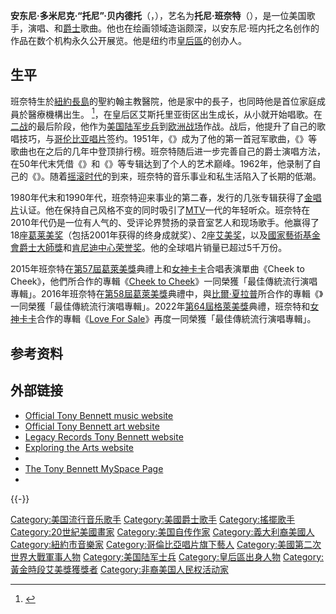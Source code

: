 {{noteTA
|G1=Show
|G2=Music
|G3=Movie
|T=zh-cn:托尼·班奈特; zh-hk:東尼·班納特; zh-tw:東尼·班奈特
|1=zh-cn:托尼·班奈特; zh-hk:東尼·班納特; zh-tw:東尼·班奈特
|2=zh-cn:班奈特; zh-hk:班納特; zh-tw:班奈特
|3=zh-cn:嘎嘎小姐; zh-hk:Lady Gaga; zh-tw:女神卡卡
}}
{{Infobox person
| name               = Tony Bennett<br>托尼·班奈特
| image              = Tony Bennett.jpg
| caption            = 2013年，托尼·班奈特
| birth_name         = Anthony Dominick Benedetto<br>安东尼·多米尼克·贝内德托
| birth_date         = {{birth date and age|1926|08|03}}
| birth_place     = {{USA}}[[纽约州|纽约州]][[纽约|纽约]]
| nationality       ={{USA}}
| years_active       = 1945年–现在
| spouse             = {{plain list|
* {{marriage|帕特里夏·比奇|1952|1971|end=div}}
* {{marriage|{{Le|桑德拉·格兰特·班奈特|Sandra Grant Bennett|桑德拉·格兰特}}|1971|2007|end=div}}<ref name="pagesix-div">{{cite news | url=http://pagesix.com/2007/09/26/didnt-leave-heart-with-tony/ | title=Didn't Leave Heart With Tony | newspaper=[[New_York_Post|New York Post]] | date=2007-09-26 | accessdate=2013-10-05 | deadurl=no | archiveurl=https://web.archive.org/web/20131006152224/http://pagesix.com/2007/09/26/didnt-leave-heart-with-tony/ | archivedate=2013-10-06 }}</ref>
* {{marriage|苏珊·克罗|2007}}
}}
| occupation         = {{flat list|
*歌手
*钢琴家
}}
| children           = 4位，包括{{Le|安东尼娅·班奈特|Antonia Bennett}}
| module            = {{Infobox musical artist|embed=yes
|background = solo_singer
|genre = {{flat list|
*{{Le|传统流行音乐|Traditional pop music|传统流行}}
*{{Le|演出曲调|show tunes}}
*[[摇摆音符|摇摆]]
*[[爵士乐|爵士]]
*[[轻音乐|轻音乐]]
}}
|label = {{flat list|
*[[哥伦比亚唱片|哥伦比亚]]
*{{Le|米高梅唱片|MGM Records|米高梅}}
*Improv
*{{Le|遗迹唱片公司|Legacy Recordings|Legacy}}
}}
|associated_acts = {{flat list|
<!-- Please note: Bennett has had many collaborations, especially recently
on the Duets albums. This infobox list is best limited to those artists 
with whom he has had two or more collaborations -->
*[[贝西伯爵|贝西伯爵]]
*{{tsl|en|Count Basie Orchestra||Count Basie Orchestra}}
*[[法蘭·仙納杜拉|法蘭·仙納杜拉]]
*[[朱迪·加兰|朱迪·加兰]]
*[[比爾·艾文斯|比爾·艾文斯]]
*[[凱蒂蓮|凱蒂蓮]]
*[[Lady_Gaga|Lady Gaga]]
*[[艾米·怀恩豪斯|艾米·怀恩豪斯]]
}}
}}
| website            = {{URL|http://www.tonybennett.com}}
}}
'''安东尼·多米尼克·“托尼”·贝内德托'''（{{lang-en|Anthony Dominick "Tony" Benedetto}}，{{bd|1926年|8月3日|}}），艺名为'''托尼·班奈特'''（{{lang|en|Tony Bennett}}），是一位美国歌手，演唱{{le|传统流行乐标准曲|Traditional pop music}}、{{le|音乐剧歌曲|Show tune}}和[[爵士乐|爵士]]歌曲。他也在绘画领域造诣颇深，以安东尼·班内托之名创作的作品在数个机构永久公开展览。他是纽约市[[皇后區|皇后區]]{{le|法蘭·仙納杜拉艺术高中|Frank Sinatra School of the Arts}}的创办人。

==生平==

班奈特生於[[紐約|紐約]][[長島|長島]]的聖約翰主教醫院，他是家中的長子，也同時他是首位家庭成員於醫療機構出生。 <ref>{{Cite web |url=https://books.google.com.hk/books?id=cSP5j52VaUsC&pg=PT16&lpg=PT16&dq=tony+bennett+born+hospital&source=bl&ots=oo06MkA_7b&sig=ACfU3U1J7yKhNbG2ojet7ZGeKBZ25oHNOA&hl=zh-TW&sa=X&ved=2ahUKEwjdjdicyIbqAhXDMd4KHfZrC4UQ6AEwFHoECAYQAQ#v=onepage&q=tony%20bennett%20born%20hospital&f=false |title=存档副本 |access-date=2020-06-16 |archive-date=2021-03-18 |archive-url=https://web.archive.org/web/20210318050116/https://books.google.com.hk/books?id=cSP5j52VaUsC&pg=PT16&lpg=PT16&dq=tony+bennett+born+hospital&source=bl&ots=oo06MkA_7b&sig=ACfU3U1J7yKhNbG2ojet7ZGeKBZ25oHNOA&hl=zh-TW&sa=X&ved=2ahUKEwjdjdicyIbqAhXDMd4KHfZrC4UQ6AEwFHoECAYQAQ#v=onepage&q=tony%20bennett%20born%20hospital&f=false |dead-url=no }}</ref>，在皇后区艾斯托里亚街区出生成长，从小就开始唱歌。在[[二战|二战]]的最后阶段，他作为[[美国陆军|美国陆军]][[步兵|步兵]]到[[第二次世界大战欧洲战场|欧洲战场]]作战。战后，他提升了自己的歌唱技巧，与[[哥伦比亚唱片|哥伦比亚唱片]]签约。1951年，《{{lang|en|Because of You}}》成为了他的第一首冠军歌曲，《{{lang|en|Rags to Riches}}》等歌曲也在之后的几年中登顶排行榜。班奈特随后进一步完善自己的爵士演唱方法，在50年代末凭借《{{lang|en|The Beat of My Heart}}》和《{{lang|en|Basie Swings, Bennett Sings}}》等专辑达到了个人的艺术巅峰。1962年，他录制了自己的{{le|代表曲目|Signature song}}《{{lang|en|I Left My Heart in San Francisco}}》。随着[[摇滚乐|摇滚时代]]的到来，班奈特的音乐事业和私生活陷入了长期的低潮。

1980年代末和1990年代，班奈特迎来事业的第二春，发行的几张专辑获得了[[金唱片|金唱片]]认证。他在保持自己风格不变的同时吸引了[[音樂電視網|MTV]]一代的年轻听众。班奈特在2010年代仍是一位有人气的、受评论界赞扬的录音室艺人和现场歌手。他赢得了18座[[葛莱美奖|葛莱美奖]]（包括2001年获得的终身成就奖）、2座[[艾美奖|艾美奖]]，以及[[國家藝術基金會爵士大師獎|國家藝術基金會爵士大師獎]]和[[肯尼迪中心荣誉奖|肯尼迪中心荣誉奖]]。他的全球唱片销量已超过5千万份。

2015年班奈特在[[第57屆葛萊美獎|第57屆葛萊美獎]]典禮上和[[女神卡卡|女神卡卡]]合唱表演單曲《Cheek to Cheek》，他們所合作的專輯《[[爵對經典|Cheek to Cheek]]》一同榮獲「最佳傳統流行演唱專輯」。2016年班奈特在[[第58屆葛萊美獎|第58屆葛萊美獎]]典禮中，與[[比爾·夏拉普|比爾·夏拉普]]所合作的專輯《{{tsl|en|The Silver Lining: The Songs of Jerome Kern||The Silver Lining: The Songs of Jerome Kern}}》一同榮獲「最佳傳統流行演唱專輯」。2022年[[第64屆格萊美獎|第64屆格萊美獎]]典禮，班奈特和[[女神卡卡|女神卡卡]]合作的專輯《[[爵愛經典|Love For Sale]]》再度一同榮獲「最佳傳統流行演唱專輯」。

==参考资料==
{{Reflist}}

== 外部链接 ==
{{stack begin}}
{{Commons category|Tony Bennett}}
{{stack end}}
* [http://www.tonybennett.com Official Tony Bennett music website] {{Wayback|url=http://www.tonybennett.com/ |date=20210318050112 }}
* [http://www.benedettoarts.com Official Tony Bennett art website] {{Wayback|url=http://www.benedettoarts.com/ |date=20120309034550 }}
* [https://web.archive.org/web/20070908013701/http://www.legacyrecordings.com/Tony-Bennett.aspx Legacy Records Tony Bennett website]
* [http://www.exploringthearts.org/ Exploring the Arts website] {{Wayback|url=http://www.exploringthearts.org/ |date=20210318050146 }}
*{{IMDb name|id=0004746|name=Tony Bennett}}
* [https://www.myspace.com/tonybennettmusic The Tony Bennett MySpace Page] {{Wayback|url=https://www.myspace.com/tonybennettmusic |date=20210318050133 }}
* {{discogs artist|170754}}

{{-}}
{{格莱美奖年度专辑}}
{{肯尼迪中心荣誉奖2000年代获奖人}}
{{Authority control}}
{{DEFAULTSORT:Bennett, Tony}}

[[Category:美国流行音乐歌手|Category:美国流行音乐歌手]]
[[Category:美國爵士歌手|Category:美國爵士歌手]]
[[Category:搖擺歌手|Category:搖擺歌手]]
[[Category:20世紀美國畫家|Category:20世紀美國畫家]]
[[Category:美国自传作家|Category:美国自传作家]]
[[Category:義大利裔美國人|Category:義大利裔美國人]]
[[Category:紐約市音樂家|Category:紐約市音樂家]]
[[Category:哥倫比亞唱片旗下藝人|Category:哥倫比亞唱片旗下藝人]]
[[Category:美國第二次世界大戰軍事人物|Category:美國第二次世界大戰軍事人物]]
[[Category:美国陆军士兵|Category:美国陆军士兵]]
[[Category:皇后區出身人物|Category:皇后區出身人物]]
[[Category:黃金時段艾美獎獲獎者|Category:黃金時段艾美獎獲獎者]]
[[Category:非裔美国人民权活动家|Category:非裔美国人民权活动家]]